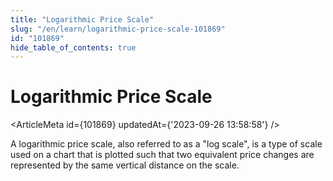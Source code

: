 ```yaml
---
title: "Logarithmic Price Scale"
slug: "/en/learn/logarithmic-price-scale-101869"
id: "101869"
hide_table_of_contents: true
---
```



# Logarithmic Price Scale

<ArticleMeta id={101869} updatedAt={'2023-09-26 13:58:58'} />
<div className='border-solid border-b border-t-0 my-4 border-[var(--ifm-color-gray-300)]' />

A logarithmic price scale, also referred to as a "log scale", is a type of scale used on a chart that is plotted such that two equivalent price changes are represented by the same vertical distance on the scale.
